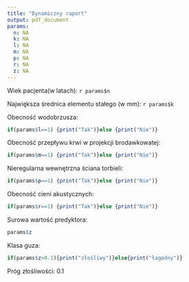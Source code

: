 ```yaml
---
title: "Dynamiczny raport"
output: pdf_document
params:
  n: NA
  k: NA
  l: NA
  m: NA
  p: NA
  r: NA
  z: NA
---
```


Wiek pacjenta(w latach):
`r params$n`

Największa średnica elementu stałego (w mm): `r params$k` 

Obecność wodobrzusza:
```r
if(params$l==1) {print("Tak")}else {print("Nie")}
```

Obecność przepływu krwi w projekcji brodawkowatej:
```r
if(params$m==1) {print("Tak")}else {print("Nie")}
```
Nieregularna wewnętrzna ściana torbieli:
```r
if(params$p==1) {print("Tak")}else {print("Nie")}
```
Obecność cieni akustycznych:
```r
if(params$r==1) {print("Tak")}else {print("Nie")}
```
Surowa wartość predyktora:
```r
params$z
```
Klasa guza: 
```r
if(params$z>0.1){print("złośliwy")}else{print("łagodny")}
```
Próg złośliwości: 0.1
